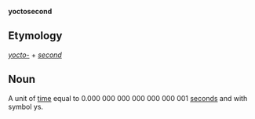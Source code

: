 '''yoctosecond'''

==Etymology==

''[[yocto-]]'' + ''[[second]]''

==Noun==

A unit of [[time]] equal to 0.000&nbsp;000&nbsp;000&nbsp;000&nbsp;000&nbsp;000&nbsp;001 [[second]]s and with symbol ys.